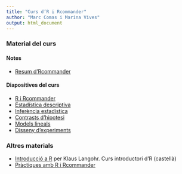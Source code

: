 ```yaml
---
title: "Curs d’R i Rcommander"
author: "Marc Comas i Marina Vives"
output: html_document
---
```


### Material del curs

#### Notes

  * [Resum d'Rcommander](apunts_rcmdr.pdf)

#### Diapositives del curs

  * [R i Rcommander](R_Rcmdr.html)
  * [Estadística descriptiva](desc_stat.html)
  * [Inferència estadística](inf_stat.html)
  * [Contrasts d'hipotesi](contrasts.html)
  * [Models lineals](models.html)
  * [Disseny d'experiments](DOE.html)

### Altres materials

  * [Introducció a R ](http://www-eio.upc.es/teaching/best/R/TutorialR.pdf) per Klaus Langohr. Curs introductori d'R (castellà)
  * [Pràctiques amb R i Rcommander](doc_practicas.pdf)
